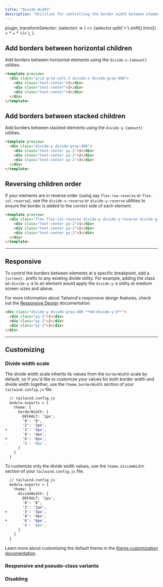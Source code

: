 ```yaml
---
title: "Divide Width"
description: "Utilities for controlling the border width between elements."
---
```



  plugin,
  transformSelector: (selector) => (
    <>
      {selector.split('>').shift().trim()} <span className="ml-1 text-purple-300">> * + *</span>
    </>
  ),
}

## Add borders between horizontal children

Add borders between horizontal elements using the `divide-x-{amount}` utilities.

```html
<template preview>
  <div class="grid grid-cols-3 divide-x divide-gray-400">
    <div class="text-center">1</div>
    <div class="text-center">2</div>
    <div class="text-center">3</div>
  </div>
</template>
```

## Add borders between stacked children

Add borders between stacked elements using the `divide-y-{amount}` utilities.

```html
<template preview>
  <div class="divide-y divide-gray-400">
    <div class="text-center py-2">1</div>
    <div class="text-center py-2">2</div>
    <div class="text-center py-2">3</div>
  </div>
</template>
```

## Reversing children order

If your elements are in reverse order (using say `flex-row-reverse` or `flex-col-reverse`), use the `divide-x-reverse` or `divide-y-reverse` utilities to ensure the border is added to the correct side of each element.

```html
<template preview>
  <div class="flex flex-col-reverse divide-y divide-y-reverse divide-gray-400">
    <div class="text-center py-2">1</div>
    <div class="text-center py-2">2</div>
    <div class="text-center py-2">3</div>
  </div>
</template>
```

---

## Responsive

To control the borders between elements at a specific breakpoint, add a `{screen}:` prefix to any existing divide utility. For example, adding the class `md:divide-y-8` to an element would apply the `divide-y-8` utility at medium screen sizes and above.

For more information about Tailwind's responsive design features, check out the [Responsive Design](/docs/responsive-design) documentation.

```html
<div class="divide-y divide-gray-400 **md:divide-y-8**">
  <div class="py-2">1</div>
  <div class="py-2">2</div>
  <div class="py-2">3</div>
</div>

```

---

## Customizing

### Divide width scale

The divide width scale inherits its values from the `borderWidth` scale by default, so if you'd like to customize your values for both border width and divide width together, use the `theme.borderWidth` section of your `tailwind.config.js` file.

```diff
  // tailwind.config.js
  module.exports = {
    theme: {
      borderWidth: {
        DEFAULT: '1px',
        '0': '0',
        '2': '2px',
+       '3': '3px',
        '4': '4px',
+       '6': '6px',
-       '8': '8px',
      }
    }
  }
```

To customize only the divide width values, use the `theme.divideWidth` section of your `tailwind.config.js` file.

```diff
  // tailwind.config.js
  module.exports = {
    theme: {
      divideWidth: {
        DEFAULT: '1px',
        '0': '0',
        '2': '2px',
+       '3': '3px',
        '4': '4px',
+       '6': '6px',
-       '8': '8px',
      }
    }
  }
```

Learn more about customizing the default theme in the [theme customization documentation](/docs/theme#customizing-the-default-theme).

### Responsive and pseudo-class variants

<Variants plugin="divideWidth" />

### Disabling

<Disabling plugin="divideWidth" />
